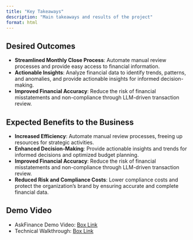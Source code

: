 ```yaml
---
title: "Key Takeaways"
description: "Main takeaways and results of the project"
format: html
---
```


## Desired Outcomes
- **Streamlined Monthly Close Process**: Automate manual review processes and provide easy access to financial information.
- **Actionable Insights**: Analyze financial data to identify trends, patterns, and anomalies, and provide actionable insights for informed decision-making.
- **Improved Financial Accuracy**: Reduce the risk of financial misstatements and non-compliance through LLM-driven transaction review.

## Expected Benefits to the Business
- **Increased Efficiency**: Automate manual review processes, freeing up resources for strategic activities.
- **Enhanced Decision-Making**: Provide actionable insights and trends for informed decisions and optimized budget planning.
- **Improved Financial Accuracy**: Reduce the risk of financial misstatements and non-compliance through LLM-driven transaction review.
- **Reduced Risk and Compliance Costs**: Lower compliance costs and protect the organization's brand by ensuring accurate and complete financial data.

## Demo Video
- AskFinance Demo Video: [Box Link](https://ibm.box.com/s/psloleqooumug2bcarn5a01eewarete3)
- Technical Walkthrough: [Box Link](https://ibm.box.com/s/ks7qop14txptmi53l2lsn7rwki0xb60h)


